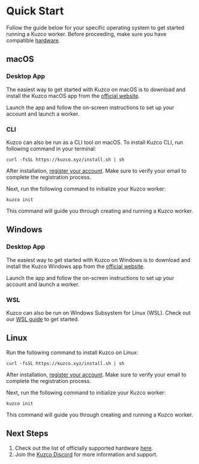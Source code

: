 
# Quick Start

Follow the guide below for your specific operating system to get started running a Kuzco worker. Before proceeding, make sure you have compatible [hardware](/hardware).

<WIP />

## macOS

### Desktop App

The easiest way to get started with Kuzco on macOS is to download and install the Kuzco macOS app from the [official website](https://kuzco.xyz/download).

Launch the app and follow the on-screen instructions to set up your account and launch a worker.

### CLI

Kuzco can also be run as a CLI tool on macOS. To install Kuzco CLI, run following command in your terminal:

```
curl -fsSL https://kuzco.xyz/install.sh | sh
```

After installation, [register your account](https://kuzco.xyz/register). Make sure to verify your email to complete the registration process.

Next, run the following command to initialize your Kuzco worker:

```
kuzco init
```

This command will guide you through creating and running a Kuzco worker.

## Windows

### Desktop App

The easiest way to get started with Kuzco on Windows is to download and install the Kuzco Windows app from the [official website](https://kuzco.xyz/download).

Launch the app and follow the on-screen instructions to set up your account and launch a worker.

### WSL

Kuzco can also be run on Windows Subsystem for Linux (WSL). Check out our [WSL guide](/wsl-setup) to get started.

## Linux

Run the following command to install Kuzco on Linux:

```
curl -fsSL https://kuzco.xyz/install.sh | sh
```

After installation, [register your account](https://kuzco.xyz/register). Make sure to verify your email to complete the registration process.

Next, run the following command to initialize your Kuzco worker:

```
kuzco init
```

This command will guide you through creating and running a Kuzco worker.

## Next Steps

1. Check out the list of officially supported hardware [here](https://docs.kuzco.xyz/hardware).
2. Join the [Kuzco Discord](https://discord.gg/kuzco) for more information and support.

